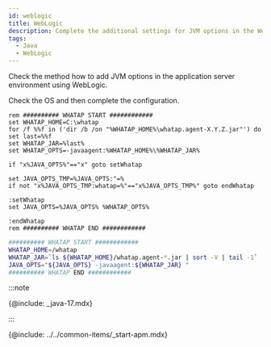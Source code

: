 ```yaml
---
id: weblogic
title: WebLogic
description: Complete the additional settings for JVM options in the WebLogic application server environment.
tags:
  - Java
  - WebLogic
---
```



Check the method how to add JVM options in the application server environment using WebLogic. 

Check the OS and then complete the configuration.

<Tabs>
<TabItem value="windows" label="Windows" default>

```batch title="{WebLogic_Path}/user_projects/domains/{User_Domain}/bin/startWebLogic.bat"
rem ########## WHATAP START ############
set WHATAP_HOME=C:\whatap
for /f %%f in ('dir /b /on "%WHATAP_HOME%\whatap.agent-X.Y.Z.jar"') do set last=%%f
set WHATAP_JAR=%last%
set WHATAP_OPTS=-javaagent:%WHATAP_HOME%\%WHATAP_JAR%

if "x%JAVA_OPTS%"=="x" goto setWhatap

set JAVA_OPTS_TMP=%JAVA_OPTS:"=%
if not "x%JAVA_OPTS_TMP:whatap=%"=="x%JAVA_OPTS_TMP%" goto endWhatap

:setWhatap
set JAVA_OPTS=%JAVA_OPTS% %WHATAP_OPTS%

:endWhatap
rem ########## WHATAP END ############
```

</TabItem>
<TabItem value="mac" label="MAC">

```bash title="{WebLogic_Path}/user_projects/domains/{User_Domain}/bin/startWebLogic.sh"
########## WHATAP START ############
WHATAP_HOME=/whatap
WHATAP_JAR=`ls ${WHATAP_HOME}/whatap.agent-*.jar | sort -V | tail -1`
JAVA_OPTS="${JAVA_OPTS} -javaagent:${WHATAP_JAR} "
########## WHATAP END ############
```

</TabItem>
</Tabs>

:::note

{@include: _java-17.mdx} 

:::

{@include: ../../common-items/_start-apm.mdx}  
